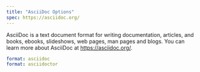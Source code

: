 ```yaml
---
title: "AsciiDoc Options"
spec: https://asciidoc.org/
---
```


AsciiDoc is a text document format for writing documentation, articles, and books, ebooks, slideshows, web pages, man pages and blogs. You can learn more about AsciiDoc at <https://asciidoc.org/>.

``` yaml
format: asciidoc
format: asciidoctor
```
